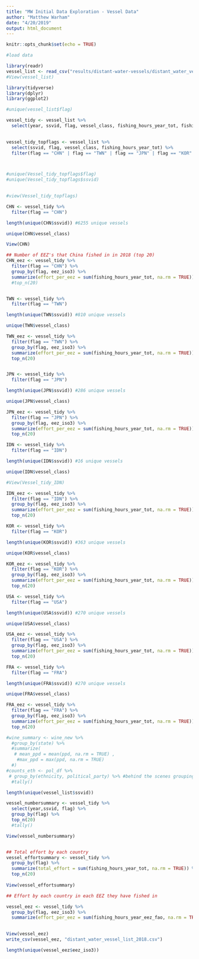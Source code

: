 ```yaml
---
title: "MW Initial Data Exploration - Vessel Data"
author: "Matthew Warham"
date: "4/20/2019"
output: html_document
---
```


```r
knitr::opts_chunk$set(echo = TRUE)
```

```r

#load data

library(readr)
vessel_list <- read_csv("results/distant-water-vessels/distant_water_vessel_list_2018.csv")
#View(vessel_list)

library(tidyverse)
library(dplyr)
library(ggplot2)

#unique(vessel_list$flag)

vessel_tidy <- vessel_list %>% 
  select(year, ssvid, flag, vessel_class, fishing_hours_year_tot, fishing_hours_year_eez_fao, eez_iso3) 
  

vessel_tidy_topflags <- vessel_list %>% 
  select(ssvid, flag, vessel_class, fishing_hours_year_tot) %>% 
  filter(flag == "CHN" | flag == "TWN" | flag == "JPN" | flag == "KOR" | flag == "IDN") 



#unique(Vessel_tidy_topflags$flag)
#unique(Vessel_tidy_topflags$ssvid)
  

#view(Vessel_tidy_topflags)


```

```r

CHN <- vessel_tidy %>% 
  filter(flag == "CHN") 

length(unique(CHN$ssvid)) #6255 unique vessels

unique(CHN$vessel_class)

View(CHN)

## Number of EEZ's that China fished in in 2018 (top 20)
CHN_eez <- vessel_tidy %>% 
  filter(flag == "CHN") %>% 
  group_by(flag, eez_iso3) %>% 
  summarize(effort_per_eez = sum(fishing_hours_year_tot, na.rm = TRUE)) #%>% 
  #top_n(20)



```

```r


TWN <- vessel_tidy %>% 
  filter(flag == "TWN") 

length(unique(TWN$ssvid)) #810 unique vessels

unique(TWN$vessel_class)

TWN_eez <- vessel_tidy %>% 
  filter(flag == "TWN") %>% 
  group_by(flag, eez_iso3) %>% 
  summarize(effort_per_eez = sum(fishing_hours_year_tot, na.rm = TRUE)) %>% 
  top_n(20)



```

```r

JPN <- vessel_tidy %>% 
  filter(flag == "JPN") 

length(unique(JPN$ssvid)) #286 unique vessels

unique(JPN$vessel_class)

JPN_eez <- vessel_tidy %>% 
  filter(flag == "JPN") %>% 
  group_by(flag, eez_iso3) %>% 
  summarize(effort_per_eez = sum(fishing_hours_year_tot, na.rm = TRUE)) %>% 
  top_n(20)


```

```r

IDN <- vessel_tidy %>% 
  filter(flag == "IDN") 

length(unique(IDN$ssvid)) #16 unique vessels

unique(IDN$vessel_class)

#View(Vessel_tidy_IDN)

IDN_eez <- vessel_tidy %>% 
  filter(flag == "IDN") %>% 
  group_by(flag, eez_iso3) %>% 
  summarize(effort_per_eez = sum(fishing_hours_year_tot, na.rm = TRUE)) %>% 
  top_n(20)
```

```r

KOR <- vessel_tidy %>% 
  filter(flag == "KOR") 

length(unique(KOR$ssvid)) #363 unique vessels

unique(KOR$vessel_class)

KOR_eez <- vessel_tidy %>% 
  filter(flag == "KOR") %>% 
  group_by(flag, eez_iso3) %>% 
  summarize(effort_per_eez = sum(fishing_hours_year_tot, na.rm = TRUE)) %>% 
  top_n(20)

```

```r

USA <- vessel_tidy %>% 
  filter(flag == "USA") 

length(unique(USA$ssvid)) #270 unique vessels

unique(USA$vessel_class)

USA_eez <- vessel_tidy %>% 
  filter(flag == "USA") %>% 
  group_by(flag, eez_iso3) %>% 
  summarize(effort_per_eez = sum(fishing_hours_year_tot, na.rm = TRUE)) %>% 
  top_n(20)


```

```r

FRA <- vessel_tidy %>% 
  filter(flag == "FRA") 

length(unique(FRA$ssvid)) #270 unique vessels

unique(FRA$vessel_class)

FRA_eez <- vessel_tidy %>% 
  filter(flag == "FRA") %>% 
  group_by(flag, eez_iso3) %>% 
  summarize(effort_per_eez = sum(fishing_hours_year_tot, na.rm = TRUE)) %>% 
  top_n(20)

```

```r

#wine_summary <- wine_new %>% 
  #group_by(state) %>% 
  #summarize(
   # mean_ppd = mean(ppd, na.rm = TRUE) ,
    #max_ppd = max(ppd, na.rm = TRUE)
  #)
#counts_eth <- pol_df %>% 
 # group_by(ethnicity, political_party) %>% #behind the scenes grouping
  #tally()

length(unique(vessel_list$ssvid))

vessel_numbersummary <- vessel_tidy %>% 
  select(year,ssvid, flag) %>% 
  group_by(flag) %>% 
  top_n(20)
  #tally()

View(vessel_numbersummary)


## Total effort by each country
vessel_effortsummary <- vessel_tidy %>% 
  group_by(flag) %>% 
  summarize(total_effort = sum(fishing_hours_year_tot, na.rm = TRUE)) %>% 
  top_n(20)
   
View(vessel_effortsummary)

## Effort by each country in each EEZ they have fished in

vessel_eez <- vessel_tidy %>% 
  group_by(flag, eez_iso3) %>% 
  summarize(effort_per_eez = sum(fishing_hours_year_eez_fao, na.rm = TRUE)) 
  

View(vessel_eez)
write_csv(vessel_eez, "distant_water_vessel_list_2018.csv")

length(unique(vessel_eez$eez_iso3))


```

